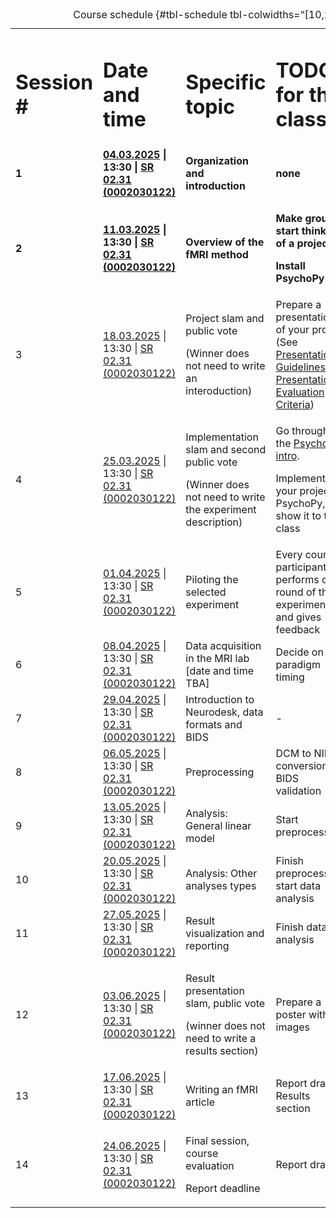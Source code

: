 ::: {style="font-size: 50%;"}
+--------------+------------------------------------------------------------------------------------------------------------------------------------------------------------------------------------------------------------------------------------------------------------------------------------------------------------------------------------------------+------------------------------------------------------------+---------------------------------------------------------------------------------------------------------------------------------------------------------------------------+--------------------------+
| # Session \# | # Date and time                                                                                                                                                                                                                                                                                                                                | # Specific topic                                           | # TODO for this class                                                                                                                                                     | # Estimated workload (h) |
+--------------+------------------------------------------------------------------------------------------------------------------------------------------------------------------------------------------------------------------------------------------------------------------------------------------------------------------------------------------------+------------------------------------------------------------+---------------------------------------------------------------------------------------------------------------------------------------------------------------------------+--------------------------+
| **1**        | [**04.03.2025**](https://online.uni-graz.at/kfu_online/pl/ui/$ctx/!wbTermin.wbEdit?pTerminNr=8700320 "Detailansicht") **\| 13:30 \| [SR 02.31 (0002030122)](https://online.uni-graz.at/kfu_online/pl/ui/$ctx/wbKalender.wbRessource?pResNr=12603&pDatum=04.03.2025&pOrgNr=&pSachbearbeiter=F "Zum Terminkalender von SR 02.31 (0002030122)")** | **Organization and introduction**                          | **none**                                                                                                                                                                  | **0**                    |
+--------------+------------------------------------------------------------------------------------------------------------------------------------------------------------------------------------------------------------------------------------------------------------------------------------------------------------------------------------------------+------------------------------------------------------------+---------------------------------------------------------------------------------------------------------------------------------------------------------------------------+--------------------------+
| **2**        | [**11.03.2025**](https://online.uni-graz.at/kfu_online/pl/ui/$ctx/!wbTermin.wbEdit?pTerminNr=8700319 "Detailansicht") **\| 13:30 \| [SR 02.31 (0002030122)](https://online.uni-graz.at/kfu_online/pl/ui/$ctx/wbKalender.wbRessource?pResNr=12603&pDatum=11.03.2025&pOrgNr=&pSachbearbeiter=F "Zum Terminkalender von SR 02.31 (0002030122)")** | **Overview of the fMRI method**                            | **Make groups, start thinking of a project**                                                                                                                              | **4**                    |
|              |                                                                                                                                                                                                                                                                                                                                                |                                                            |                                                                                                                                                                           |                          |
|              |                                                                                                                                                                                                                                                                                                                                                |                                                            | **Install PsychoPy**                                                                                                                                                      |                          |
+--------------+------------------------------------------------------------------------------------------------------------------------------------------------------------------------------------------------------------------------------------------------------------------------------------------------------------------------------------------------+------------------------------------------------------------+---------------------------------------------------------------------------------------------------------------------------------------------------------------------------+--------------------------+
| 3            | [18.03.2025](https://online.uni-graz.at/kfu_online/pl/ui/$ctx/!wbTermin.wbEdit?pTerminNr=8700318 "Detailansicht") \| 13:30 \| [SR 02.31 (0002030122)](https://online.uni-graz.at/kfu_online/pl/ui/$ctx/wbKalender.wbRessource?pResNr=12603&pDatum=18.03.2025&pOrgNr=&pSachbearbeiter=F "Zum Terminkalender von SR 02.31 (0002030122)")         | Project slam and public vote                               | Prepare a presentation of your project (See [Presentation Guidelines](#sec-presentation-guidelines) and [Presentation Evaluation Criteria](#sec-presentation-evaluation)) | 4                        |
|              |                                                                                                                                                                                                                                                                                                                                                |                                                            |                                                                                                                                                                           |                          |
|              |                                                                                                                                                                                                                                                                                                                                                | (Winner does not need to write an interoduction)           |                                                                                                                                                                           |                          |
+--------------+------------------------------------------------------------------------------------------------------------------------------------------------------------------------------------------------------------------------------------------------------------------------------------------------------------------------------------------------+------------------------------------------------------------+---------------------------------------------------------------------------------------------------------------------------------------------------------------------------+--------------------------+
| 4            | [25.03.2025](https://online.uni-graz.at/kfu_online/pl/ui/$ctx/!wbTermin.wbEdit?pTerminNr=8700317 "Detailansicht") \| 13:30 \| [SR 02.31 (0002030122)](https://online.uni-graz.at/kfu_online/pl/ui/$ctx/wbKalender.wbRessource?pResNr=12603&pDatum=25.03.2025&pOrgNr=&pSachbearbeiter=F "Zum Terminkalender von SR 02.31 (0002030122)")         | Implementation slam and second public vote                 | Go through the [PsychoPy intro](https://www.youtube.com/watch?v=GSv60zgQlB8).                                                                                             | 8                        |
|              |                                                                                                                                                                                                                                                                                                                                                |                                                            |                                                                                                                                                                           |                          |
|              |                                                                                                                                                                                                                                                                                                                                                | (Winner does not need to write the experiment description) | Implement your project in PsychoPy, show it to the class                                                                                                                  |                          |
+--------------+------------------------------------------------------------------------------------------------------------------------------------------------------------------------------------------------------------------------------------------------------------------------------------------------------------------------------------------------+------------------------------------------------------------+---------------------------------------------------------------------------------------------------------------------------------------------------------------------------+--------------------------+
| 5            | [01.04.2025](https://online.uni-graz.at/kfu_online/pl/ui/$ctx/!wbTermin.wbEdit?pTerminNr=8700316 "Detailansicht") \| 13:30 \| [SR 02.31 (0002030122)](https://online.uni-graz.at/kfu_online/pl/ui/$ctx/wbKalender.wbRessource?pResNr=12603&pDatum=01.04.2025&pOrgNr=&pSachbearbeiter=F "Zum Terminkalender von SR 02.31 (0002030122)")         | Piloting the selected experiment                           | Every course participant performs one round of the experiment and gives feedback                                                                                          | 4                        |
+--------------+------------------------------------------------------------------------------------------------------------------------------------------------------------------------------------------------------------------------------------------------------------------------------------------------------------------------------------------------+------------------------------------------------------------+---------------------------------------------------------------------------------------------------------------------------------------------------------------------------+--------------------------+
| 6            | [08.04.2025](https://online.uni-graz.at/kfu_online/pl/ui/$ctx/!wbTermin.wbEdit?pTerminNr=8700315 "Detailansicht") \| 13:30 \| [SR 02.31 (0002030122)](https://online.uni-graz.at/kfu_online/pl/ui/$ctx/wbKalender.wbRessource?pResNr=12603&pDatum=08.04.2025&pOrgNr=&pSachbearbeiter=F "Zum Terminkalender von SR 02.31 (0002030122)")         | Data acquisition in the MRI lab \[date and time TBA\]      | Decide on the paradigm timing                                                                                                                                             | 1                        |
+--------------+------------------------------------------------------------------------------------------------------------------------------------------------------------------------------------------------------------------------------------------------------------------------------------------------------------------------------------------------+------------------------------------------------------------+---------------------------------------------------------------------------------------------------------------------------------------------------------------------------+--------------------------+
| 7            | [29.04.2025](https://online.uni-graz.at/kfu_online/pl/ui/$ctx/!wbTermin.wbEdit?pTerminNr=8700314 "Detailansicht") \| 13:30 \| [SR 02.31 (0002030122)](https://online.uni-graz.at/kfu_online/pl/ui/$ctx/wbKalender.wbRessource?pResNr=12603&pDatum=29.04.2025&pOrgNr=&pSachbearbeiter=F "Zum Terminkalender von SR 02.31 (0002030122)")         | Introduction to Neurodesk, data formats and BIDS           | \-                                                                                                                                                                        | 0                        |
+--------------+------------------------------------------------------------------------------------------------------------------------------------------------------------------------------------------------------------------------------------------------------------------------------------------------------------------------------------------------+------------------------------------------------------------+---------------------------------------------------------------------------------------------------------------------------------------------------------------------------+--------------------------+
| 8            | [06.05.2025](https://online.uni-graz.at/kfu_online/pl/ui/$ctx/!wbTermin.wbEdit?pTerminNr=8700313 "Detailansicht") \| 13:30 \| [SR 02.31 (0002030122)](https://online.uni-graz.at/kfu_online/pl/ui/$ctx/wbKalender.wbRessource?pResNr=12603&pDatum=06.05.2025&pOrgNr=&pSachbearbeiter=F "Zum Terminkalender von SR 02.31 (0002030122)")         | Preprocessing                                              | DCM to NIFTI conversion, BIDS validation                                                                                                                                  | 4                        |
+--------------+------------------------------------------------------------------------------------------------------------------------------------------------------------------------------------------------------------------------------------------------------------------------------------------------------------------------------------------------+------------------------------------------------------------+---------------------------------------------------------------------------------------------------------------------------------------------------------------------------+--------------------------+
| 9            | [13.05.2025](https://online.uni-graz.at/kfu_online/pl/ui/$ctx/!wbTermin.wbEdit?pTerminNr=8700312 "Detailansicht") \| 13:30 \| [SR 02.31 (0002030122)](https://online.uni-graz.at/kfu_online/pl/ui/$ctx/wbKalender.wbRessource?pResNr=12603&pDatum=13.05.2025&pOrgNr=&pSachbearbeiter=F "Zum Terminkalender von SR 02.31 (0002030122)")         | Analysis: General linear model                             | Start preprocessing                                                                                                                                                       | 4                        |
+--------------+------------------------------------------------------------------------------------------------------------------------------------------------------------------------------------------------------------------------------------------------------------------------------------------------------------------------------------------------+------------------------------------------------------------+---------------------------------------------------------------------------------------------------------------------------------------------------------------------------+--------------------------+
| 10           | [20.05.2025](https://online.uni-graz.at/kfu_online/pl/ui/$ctx/!wbTermin.wbEdit?pTerminNr=8700311 "Detailansicht") \| 13:30 \| [SR 02.31 (0002030122)](https://online.uni-graz.at/kfu_online/pl/ui/$ctx/wbKalender.wbRessource?pResNr=12603&pDatum=20.05.2025&pOrgNr=&pSachbearbeiter=F "Zum Terminkalender von SR 02.31 (0002030122)")         | Analysis: Other analyses types                             | Finish preprocessing, start data analysis                                                                                                                                 | 4                        |
+--------------+------------------------------------------------------------------------------------------------------------------------------------------------------------------------------------------------------------------------------------------------------------------------------------------------------------------------------------------------+------------------------------------------------------------+---------------------------------------------------------------------------------------------------------------------------------------------------------------------------+--------------------------+
| 11           | [27.05.2025](https://online.uni-graz.at/kfu_online/pl/ui/$ctx/!wbTermin.wbEdit?pTerminNr=8700310 "Detailansicht") \| 13:30 \| [SR 02.31 (0002030122)](https://online.uni-graz.at/kfu_online/pl/ui/$ctx/wbKalender.wbRessource?pResNr=12603&pDatum=27.05.2025&pOrgNr=&pSachbearbeiter=F "Zum Terminkalender von SR 02.31 (0002030122)")         | Result visualization and reporting                         | Finish data analysis                                                                                                                                                      | 4                        |
+--------------+------------------------------------------------------------------------------------------------------------------------------------------------------------------------------------------------------------------------------------------------------------------------------------------------------------------------------------------------+------------------------------------------------------------+---------------------------------------------------------------------------------------------------------------------------------------------------------------------------+--------------------------+
| 12           | [03.06.2025](https://online.uni-graz.at/kfu_online/pl/ui/$ctx/!wbTermin.wbEdit?pTerminNr=8700309 "Detailansicht") \| 13:30 \| [SR 02.31 (0002030122)](https://online.uni-graz.at/kfu_online/pl/ui/$ctx/wbKalender.wbRessource?pResNr=12603&pDatum=03.06.2025&pOrgNr=&pSachbearbeiter=F "Zum Terminkalender von SR 02.31 (0002030122)")         | Result presentation slam, public vote                      | Prepare a poster with images                                                                                                                                              | 4                        |
|              |                                                                                                                                                                                                                                                                                                                                                |                                                            |                                                                                                                                                                           |                          |
|              |                                                                                                                                                                                                                                                                                                                                                | (winner does not need to write a results section)          |                                                                                                                                                                           |                          |
+--------------+------------------------------------------------------------------------------------------------------------------------------------------------------------------------------------------------------------------------------------------------------------------------------------------------------------------------------------------------+------------------------------------------------------------+---------------------------------------------------------------------------------------------------------------------------------------------------------------------------+--------------------------+
| 13           | [17.06.2025](https://online.uni-graz.at/kfu_online/pl/ui/$ctx/!wbTermin.wbEdit?pTerminNr=8700308 "Detailansicht") \| 13:30 \| [SR 02.31 (0002030122)](https://online.uni-graz.at/kfu_online/pl/ui/$ctx/wbKalender.wbRessource?pResNr=12603&pDatum=17.06.2025&pOrgNr=&pSachbearbeiter=F "Zum Terminkalender von SR 02.31 (0002030122)")         | Writing an fMRI article                                    | Report draft: Results section                                                                                                                                             | 4                        |
+--------------+------------------------------------------------------------------------------------------------------------------------------------------------------------------------------------------------------------------------------------------------------------------------------------------------------------------------------------------------+------------------------------------------------------------+---------------------------------------------------------------------------------------------------------------------------------------------------------------------------+--------------------------+
| 14           | [24.06.2025](https://online.uni-graz.at/kfu_online/pl/ui/$ctx/!wbTermin.wbEdit?pTerminNr=8700307 "Detailansicht") \| 13:30 \| [SR 02.31 (0002030122)](https://online.uni-graz.at/kfu_online/pl/ui/$ctx/wbKalender.wbRessource?pResNr=12603&pDatum=24.06.2025&pOrgNr=&pSachbearbeiter=F "Zum Terminkalender von SR 02.31 (0002030122)")         | Final session, course evaluation                           | Report draft                                                                                                                                                              | 4                        |
|              |                                                                                                                                                                                                                                                                                                                                                |                                                            |                                                                                                                                                                           |                          |
|              |                                                                                                                                                                                                                                                                                                                                                | Report deadline                                            |                                                                                                                                                                           |                          |
+--------------+------------------------------------------------------------------------------------------------------------------------------------------------------------------------------------------------------------------------------------------------------------------------------------------------------------------------------------------------+------------------------------------------------------------+---------------------------------------------------------------------------------------------------------------------------------------------------------------------------+--------------------------+

: Course schedule {#tbl-schedule tbl-colwidths="\[10,20,30,30,10\]"}
:::
